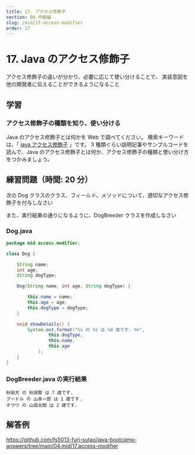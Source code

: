 ```yaml
---
title: 17. アクセス修飾子
section: 04.中級編
slug: /mid/17-access-modifier
order: 17
---
```


# 17. Java のアクセス修飾子

<p className="goal">アクセス修飾子の違いが分かり、必要に応じて使い分けることで、
  実装意図を他の開発者に伝えることができるようになること</p>

## 学習

### アクセス修飾子の種類を知り、使い分ける

Java のアクセス修飾子とは何かを Web で調べてください。
検索キーワードは、「 [java アクセス修飾子](https://www.google.com/search?q=java+アクセス修飾子) 」です。
3 種類ぐらい説明記事やサンプルコードを読んで、Java のアクセス修飾子とは何か、アクセス修飾子の種類と使い分け方をつかみましょう。

## 練習問題（時間: 20 分）

次の Dog クラスのクラス、フィールド、メソッドについて、適切なアクセス修飾子を付与しなさい

また、実行結果の通りになるように、DogBreeder クラスを作成しなさい

### Dog.java

```java
package mid.access.modifier;

class Dog {

    String name;
    int age;
    String dogType;

    Dog(String name, int age, String dogType) {

        this.name = name;
        this.age = age;
        this.dogType = dogType;
    }

    void showDetails() {
        System.out.format("%s の %s は %d 歳です. %n",
                this.dogType,
                this.name,
                this.age
            );
    }
}
```

### DogBreeder.java の実行結果

```console
秋田犬 の 秋田賢 は 7 歳です.
プードル の 山本一郎 は 1 歳です.
チワワ の 山田太朗 は 2 歳です.
```

## 解答例

https://github.com/fs5013-furi-sutao/java-bootcamp-answers/tree/main/04.mid/17.access-modifier

